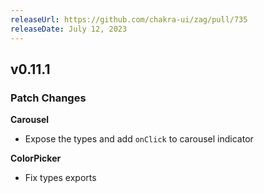 ```yaml
---
releaseUrl: https://github.com/chakra-ui/zag/pull/735
releaseDate: July 12, 2023
---
```


## v0.11.1

### Patch Changes

**Carousel**

- Expose the types and add `onClick` to carousel indicator

**ColorPicker**

- Fix types exports
